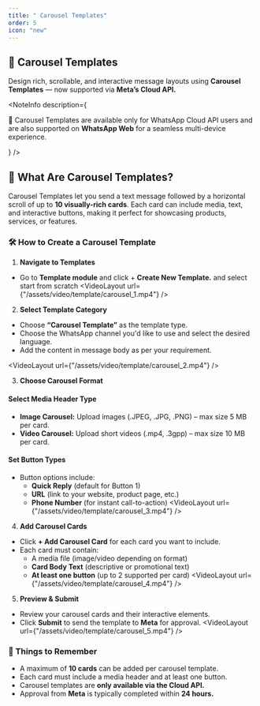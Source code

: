 ```yaml
---
title: " Carousel Templates"
order: 5
icon: "new"
---
```


## 🎠 Carousel Templates

Design rich, scrollable, and interactive message layouts using **Carousel Templates** — now supported via **Meta’s Cloud API.**

<NoteInfo
  description={
    <p className="text-sm text-fd-foreground !my-0 px-2 py-2">
      🔔 Carousel Templates are available only for WhatsApp Cloud API users and
      are also supported on <strong>WhatsApp Web</strong> for a seamless
      multi-device experience.
    </p>
  }
/>

## 🧩 What Are Carousel Templates?

Carousel Templates let you send a text message followed by a horizontal scroll of up to **10 visually-rich cards**. Each card can include media, text, and interactive buttons, making it perfect for showcasing products, services, or features.

### 🛠️ How to Create a Carousel Template

1. **Navigate to Templates**

- Go to **Template module** and click + **Create New Template.** and select start from scratch
  <VideoLayout url={"/assets/video/template/carousel_1.mp4"} />

2. **Select Template Category**

- Choose **“Carousel Template”** as the template type.
- Choose the WhatsApp channel you'd like to use and select the desired language.
- Add the content in message body as per your requirement.

<VideoLayout url={"/assets/video/template/carousel_2.mp4"} />

3. **Choose Carousel Format**

#### Select Media Header Type

- **Image Carousel:** Upload images (.JPEG, .JPG, .PNG) – max size 5 MB per card.
- **Video Carousel:** Upload short videos (.mp4, .3gpp) – max size 10 MB per card.

#### Set Button Types

- Button options include:
  - **Quick Reply** (default for Button 1)
  - **URL** (link to your website, product page, etc.)
  - **Phone Number** (for instant call-to-action)
    <VideoLayout url={"/assets/video/template/carousel_3.mp4"} />

4. **Add Carousel Cards**

- Click **+ Add Carousel Card** for each card you want to include.
- Each card must contain:
  - A media file (image/video depending on format)
  - **Card Body Text** (descriptive or promotional text)
  - **At least one button** (up to 2 supported per card)
    <VideoLayout url={"/assets/video/template/carousel_4.mp4"} />

5. **Preview & Submit**

- Review your carousel cards and their interactive elements.
- Click **Submit** to send the template to **Meta** for approval.
  <VideoLayout url={"/assets/video/template/carousel_5.mp4"} />

### 📌 Things to Remember

- A maximum of **10 cards** can be added per carousel template.
- Each card must include a media header and at least one button.
- Carousel templates are **only available via the Cloud API.**
- Approval from **Meta** is typically completed within **24 hours.**
